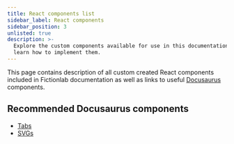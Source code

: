 ```yaml
---
title: React components list
sidebar_label: React components
sidebar_position: 3
unlisted: true
description: >-
  Explore the custom components available for use in this documentation and
  learn how to implement them.
---
```



This page contains description of all custom created React components included
in Fictionlab documentation as well as links to useful
[Docusaurus](https://docusaurus.io) components.

## Recommended Docusaurus components

- [Tabs](https://docusaurus.io/docs/markdown-features/tabs)
- [SVGs](https://docusaurus.io/docs/markdown-features/assets#inline-svgs)

<ImageZoomDef />

<ThemedImageZoomDef />

<LinkButtonDef />

<FlexTableDef />

<FusionEmbedDef />

<ProductPreviewDef />
